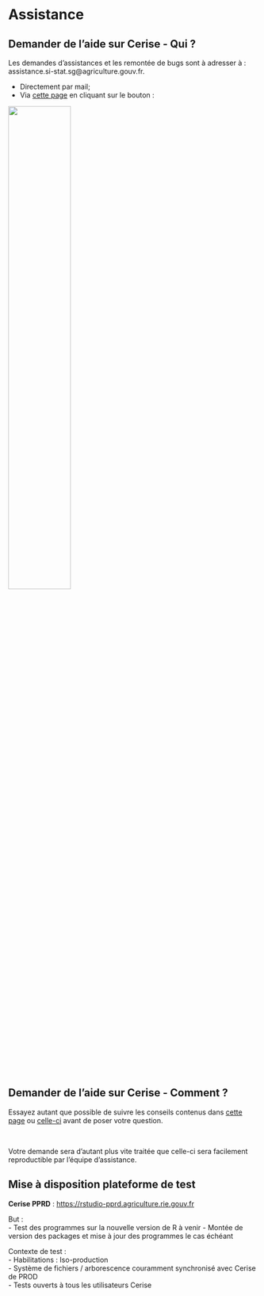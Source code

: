 # Assistance {.backgroundTitre}

## Demander de l'aide sur Cerise - Qui ?

Les demandes d'assistances et les remontée de bugs sont à adresser à : 
assistance.si-stat.sg@agriculture.gouv.fr.  

- Directement par mail;  
- Via [cette page](https://orion.agriculture/confluence/display/CER/Portail+d%27assistance+Cerise) en cliquant sur le bouton :  

![](img/bouton_assistance.png){fig-align="center" width="50%"}


## Demander de l'aide sur Cerise - Comment ?

Essayez autant que possible de suivre les conseils contenus dans [cette page](https://book.utilitr.org/03_Fiches_thematiques/Fiche_resoudre_un_probleme.html#comment-r%25C3%25A9diger-sa-question) ou [celle-ci](https://stackoverflow.com/questions/5963269/how-to-make-a-great-r-reproducible-example) avant de poser votre question.

<br>  

[Votre demande sera d'autant plus vite traitée que celle-ci sera facilement reproductible par l'équipe d'assistance]{.full-width .content-box-yellow}.  

## Mise à disposition plateforme de test

**Cerise PPRD** : [https://rstudio-pprd.agriculture.rie.gouv.fr](https://rstudio-pprd.agriculture.rie.gouv.fr) 

But :  
  - Test des programmes sur la nouvelle version de R à venir
  - Montée de version des packages et mise à jour des programmes le cas échéant
  
Contexte de test :  
  - Habilitations : Iso-production  
  - Système de fichiers / arborescence couramment synchronisé avec Cerise de PROD  
  - Tests ouverts à tous les utilisateurs Cerise